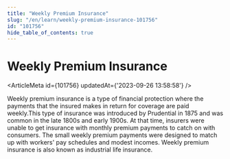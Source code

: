 ```yaml
---
title: "Weekly Premium Insurance"
slug: "/en/learn/weekly-premium-insurance-101756"
id: "101756"
hide_table_of_contents: true
---
```



# Weekly Premium Insurance

<ArticleMeta id={101756} updatedAt={'2023-09-26 13:58:58'} />
<div className='border-solid border-b border-t-0 my-4 border-[var(--ifm-color-gray-300)]' />

Weekly premium insurance is a type of financial protection where the payments that the insured makes in return for coverage are paid weekly.This type of insurance was introduced by Prudential in 1875 and was common in the late 1800s and early 1900s. At that time, insurers were unable to get insurance with monthly premium payments to catch on with consumers. The small weekly premium payments were designed to match up with workers' pay schedules and modest incomes. Weekly premium insurance is also known as industrial life insurance.
